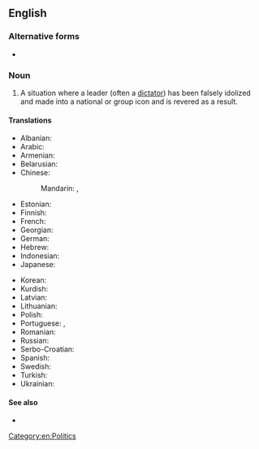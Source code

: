 ==English==

===Alternative forms===
* {{l|en|personality cult}}

===Noun===
{{en-noun|cults of personality}}

# A situation where a leader (often a [[dictator]]) has been falsely idolized and made into a national or group icon and is revered as a result.

====Translations====
{{trans-top|situation of being falsely idolized}}
* Albanian: {{t-needed|sq}}
* Arabic: {{t|ar|عِبَادَة شَخْصِيَّة|f|tr=ʿibāda šaḵṣiyya}}
* Armenian: {{t|hy|անձի պաշտամունք|sc=Armn}}
* Belarusian: {{t|be|культ асо́бы|m|sc=Cyrl}}
* Chinese:
*: Mandarin: {{t+|cmn|個人崇拜|sc=Hani}}, {{t+|cmn|个人崇拜|tr=gèrén chóngbài|sc=Hani}}
* Estonian: {{t|et|isikukultus}}
* Finnish: {{t|fi|henkilöpalvonta}}
* French: {{t+|fr|culte de la personnalité|m}}
* Georgian: {{t-needed|ka}}
* German: {{t+|de|Personenkult|m}}
* Hebrew: {{t-needed|he}}
* Indonesian: {{t+|id|kultus individu}}
* Japanese: {{t|ja|個人崇拝|tr=こじんすうはい, kojin sūhai|sc=Jpan}}
{{trans-mid}}
* Korean: {{t|ko|개인숭배|sc=Kore}}
* Kurdish: {{t|ku|kulta şexsiyetek|sc=ku-Arab}}
* Latvian: {{t|lv|personības kults|m}}
* Lithuanian: {{t|lt|asmenybės kultas|m}}
* Polish: {{t-needed|pl}}
* Portuguese: {{t|pt|culto de personalidade|m}}, {{t|pt|culto da personalidade|m}}
* Romanian: {{t+|ro|cultul personalității|n}}
* Russian: {{t|ru|культ ли́чности|m}}
* Serbo-Croatian: {{t-needed|sh}}
* Spanish: {{t|es|culto a la personalidad|m}}
* Swedish: {{t+|sv|personkult|c}}
* Turkish: {{t-needed|tr}}
* Ukrainian: {{t|uk|культ осо́би|m|sc=Cyrl}}
{{trans-bottom}}

====See also====
* {{pedialite}}

[[Category:en:Politics]]